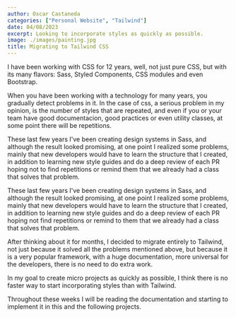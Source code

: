 ```yaml
---
author: Oscar Castaneda
categories: ["Personal Website", "Tailwind"]
date: 04/08/2023
excerpt: Looking to incorporate styles as quickly as possible.
image: ./images/painting.jpg
title: Migrating to Tailwind CSS
---
```


I have been working with CSS for 12 years, well, not just pure CSS, but with its many flavors: Sass, Styled Components, CSS modules and even Bootstrap.

When you have been working with a technology for many years, you gradually detect problems in it. In the case of css, a serious problem in my opinion, is the number of styles that are repeated, and even if you or your team have good documentacion, good practices or even utility classes, at some point there will be repetitions.

These last few years I've been creating design systems in Sass, and although the result looked promising, at one point I realized some problems, mainly that new developers would have to learn the structure that I created, in addition to learning new style guides and do a deep review of each PR hoping not to find repetitions or remind them that we already had a class that solves that problem.

These last few years I've been creating design systems in Sass, and although the result looked promising, at one point I realized some problems, mainly that new developers would have to learn the structure that I created, in addition to learning new style guides and do a deep review of each PR hoping not find repetitions or remind to them that we already had a class that solves that problem.

After thinking about it for months, I decided to migrate entirely to Tailwind, not just because it solved all the problems mentioned above, but because it is a very popular framework, with a huge documentation, more universal for the developers, there is no need to do extra work.

In my goal to create micro projects as quickly as possible, I think there is no faster way to start
incorporating styles than with Tailwind.

Throughout these weeks I will be reading the documentation and starting to implement it in this and the following projects.
